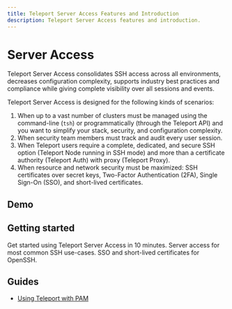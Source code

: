 ```yaml
---
title: Teleport Server Access Features and Introduction
description: Teleport Server Access features and introduction.
---
```


# Server Access

Teleport Server Access consolidates SSH access across all environments, decreases configuration complexity, supports industry best practices and compliance while giving complete visibility over all sessions and events.

Teleport Server Access is designed for the following kinds of scenarios:

1. When up to a vast number of clusters must be managed using the command-line (`tsh`) or programmatically (through the Teleport API) and you want to simplify your stack, security, and configuration complexity.
2. When security team members must track and audit every user session. 
3. When Teleport users require a complete, dedicated, and secure SSH option (Teleport Node running in SSH mode) and more than a certificate authority (Teleport Auth) with proxy (Teleport Proxy).
4. When resource and network security must be maximized: SSH certificates over secret keys, Two-Factor Authentication (2FA), Single Sign-On (SSO), and short-lived certificates.

## Demo



## Getting started

<TileSet>
  <Tile icon="server" title="Get started" href="getting-started.mdx">
    Get started using Teleport Server Access in 10 minutes. Server access for most common SSH use-cases.
  </Tile>
  <Tile icon="server" title="Integrate with OpenSSH" href="guides/openssh.mdx">
    SSO and short-lived certificates for OpenSSH.
  </Tile>
</TileSet>

## Guides

- [Using Teleport with PAM](./guides/ssh-pam.mdx)
